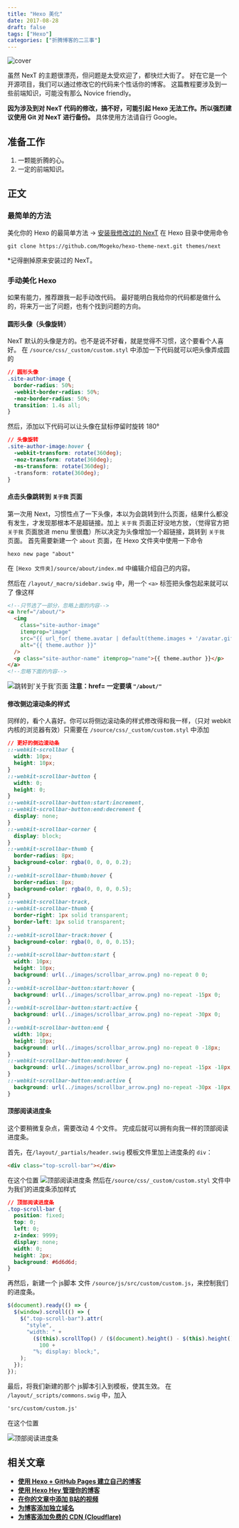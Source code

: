 ```yaml
---
title: "Hexo 美化"
date: 2017-08-28
draft: false
tags: ["Hexo"]
categories: ["折腾博客的二三事"]
---
```


![cover](https://mogeko.github.io/blog-images/r/003/logo.png)

虽然 NexT 的主题很漂亮，但问题是太受欢迎了，都快烂大街了。
好在它是一个开源项目，我们可以通过修改它的代码来个性话你的博客。
这篇教程要涉及到一些前端知识，可能没有那么 Novice friendly。

**因为涉及到对 NexT 代码的修改，搞不好，可能引起 Hexo 无法工作。所以强烈建议使用 Git 对 NexT 进行备份。**
具体使用方法请自行 Google。

## 准备工作

1. 一颗能折腾的心。
2. 一定的前端知识。

## 正文

### 最简单的方法

美化你的 Hexo 的最简单方法 -> [安装我修改过的 NexT](https://github.com/Mogeko/hexo-theme-next)
在 Hexo 目录中使用命令

```shell
git clone https://github.com/Mogeko/hexo-theme-next.git themes/next
```

\*记得删掉原来安装过的 NexT。

### 手动美化 Hexo

如果有能力，推荐跟我一起手动改代码。
最好能明白我给你的代码都是做什么的，将来万一出了问题，也有个找到问题的方向。

#### 圆形头像（头像旋转）

NexT 默认的头像是方的。也不是说不好看，就是觉得不习惯，这个要看个人喜好。
在 `/source/css/_custom/custom.styl` 中添加一下代码就可以吧头像弄成圆的

```css
// 圆形头像
.site-author-image {
  border-radius: 50%;
  -webkit-border-radius: 50%;
  -moz-border-radius: 50%;
  transition: 1.4s all;
}
```

然后，添加以下代码可以让头像在鼠标停留时旋转 180°

```css
// 头像旋转
.site-author-image:hover {
  -webkit-transform: rotate(360deg);
  -moz-transform: rotate(360deg);
  -ms-transform: rotate(360deg);
  -transform: rotate(360deg);
}
```

#### 点击头像跳转到 `关于我` 页面

第一次用 Next，习惯性点了一下头像，本以为会跳转到什么页面，结果什么都没有发生，才发现那根本不是超链接。加上 `关于我` 页面正好没地方放，（觉得官方把 `关于我` 页面放进 menu 里很蠢）所以决定为头像增加一个超链接，跳转到 `关于我` 页面。
首先需要新建一个 `about` 页面，在 Hexo 文件夹中使用一下命令

```shell
hexo new page "about"
```

在 `[Hexo 文件夹]/source/about/index.md` 中编辑介绍自己的内容。

然后在 `/layout/_macro/sidebar.swig` 中，用一个 `<a>` 标签把头像包起来就可以了
像这样

```html
<!--只节选了一部分，忽略上面的内容-->
<a href="/about/">
  <img
    class="site-author-image"
    itemprop="image"
    src="{{ url_for( theme.avatar | default(theme.images + '/avatar.gif') ) }}"
    alt="{{ theme.author }}"
  />
  <p class="site-author-name" itemprop="name">{{ theme.author }}</p>
</a>
<!--忽略下面的内容-->
```

![跳转到'关于我'页面](https://mogeko.github.io/blog-images/r/003/line_about.png)
**注意：href= 一定要填 `"/about/"`**

#### 修改侧边滚动条的样式

同样的，看个人喜好。你可以将侧边滚动条的样式修改得和我一样，（只对 webkit 内核的浏览器有效）只需要在 `/source/css/_custom/custom.styl` 中添加

```css
// 更好的侧边滚动条
::-webkit-scrollbar {
  width: 10px;
  height: 10px;
}
::-webkit-scrollbar-button {
  width: 0;
  height: 0;
}
::-webkit-scrollbar-button:start:increment,
::-webkit-scrollbar-button:end:decrement {
  display: none;
}
::-webkit-scrollbar-corner {
  display: block;
}
::-webkit-scrollbar-thumb {
  border-radius: 8px;
  background-color: rgba(0, 0, 0, 0.2);
}
::-webkit-scrollbar-thumb:hover {
  border-radius: 8px;
  background-color: rgba(0, 0, 0, 0.5);
}
::-webkit-scrollbar-track,
::-webkit-scrollbar-thumb {
  border-right: 1px solid transparent;
  border-left: 1px solid transparent;
}
::-webkit-scrollbar-track:hover {
  background-color: rgba(0, 0, 0, 0.15);
}
::-webkit-scrollbar-button:start {
  width: 10px;
  height: 10px;
  background: url(../images/scrollbar_arrow.png) no-repeat 0 0;
}
::-webkit-scrollbar-button:start:hover {
  background: url(../images/scrollbar_arrow.png) no-repeat -15px 0;
}
::-webkit-scrollbar-button:start:active {
  background: url(../images/scrollbar_arrow.png) no-repeat -30px 0;
}
::-webkit-scrollbar-button:end {
  width: 10px;
  height: 10px;
  background: url(../images/scrollbar_arrow.png) no-repeat 0 -18px;
}
::-webkit-scrollbar-button:end:hover {
  background: url(../images/scrollbar_arrow.png) no-repeat -15px -18px;
}
::-webkit-scrollbar-button:end:active {
  background: url(../images/scrollbar_arrow.png) no-repeat -30px -18px;
}
```

#### 顶部阅读进度条

这个要稍微复杂点，需要改动 4 个文件。
完成后就可以拥有向我一样的顶部阅读进度条。

首先，在`/layout/_partials/header.swig` 模板文件里加上进度条的 `div`：

```html
<div class="top-scroll-bar"></div>
```

在这个位置
![顶部阅读进度条](https://mogeko.github.io/blog-images/r/003/top_scroll_bar_1.png)
然后在`/source/css/_custom/custom.styl` 文件中为我们的进度条添加样式

```css
// 顶部阅读进度条
.top-scroll-bar {
  position: fixed;
  top: 0;
  left: 0;
  z-index: 9999;
  display: none;
  width: 0;
  height: 2px;
  background: #6d6d6d;
}
```

再然后，新建一个 js脚本 文件 `/source/js/src/custom/custom.js`，来控制我们的进度条。

```js
$(document).ready(() => {
  $(window).scroll(() => {
    $(".top-scroll-bar").attr(
      "style",
      "width: " +
        ($(this).scrollTop() / ($(document).height() - $(this).height())) *
          100 +
        "%; display: block;",
    );
  });
});
```

最后，将我们新建的那个 js脚本引入到模板，使其生效。
在 `/layout/_scripts/commons.swig` 中，加入

```html
'src/custom/custom.js'
```

在这个位置

![顶部阅读进度条](https://mogeko.github.io/blog-images/r/003/top_scroll_bar_2.png)

## 相关文章

- [**使用 Hexo + GitHub Pages 建立自己的博客**](/posts/002)
- [**使用 Hexo Hey 管理你的博客**](/posts/004)
- [**在你的文章中添加 B站的视频**](/posts/005)
- [**为博客添加独立域名**](/posts/048)
- [**为博客添加免费的 CDN (Cloudflare)**](/posts/056)
